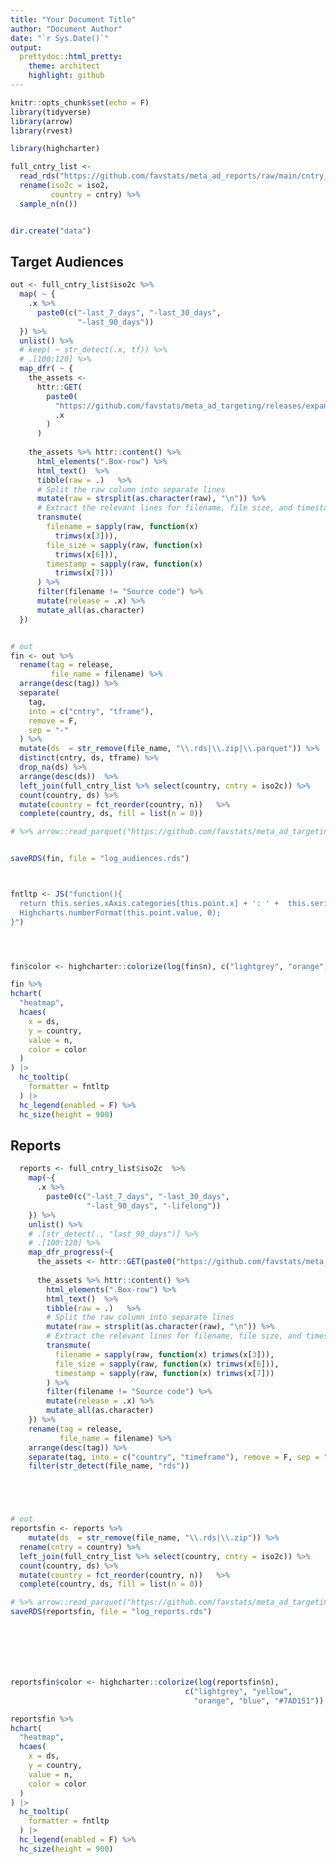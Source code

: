 ---
title: "Your Document Title"
author: "Document Author"
date: "`r Sys.Date()`"
output:
  prettydoc::html_pretty:
    theme: architect
    highlight: github
---

```{r setup, include=FALSE}
knitr::opts_chunk$set(echo = F)
library(tidyverse)
library(arrow)
library(rvest)

library(highcharter)

full_cntry_list <-
  read_rds("https://github.com/favstats/meta_ad_reports/raw/main/cntry_list.rds") %>%
  rename(iso2c = iso2,
         country = cntry) %>%
  sample_n(n()) 


dir.create("data")

```


## Target Audiences

```{r}


out <- full_cntry_list$iso2c %>%
  map( ~ {
    .x %>%
      paste0(c("-last_7_days", "-last_30_days",
               "-last_90_days"))
  }) %>%
  unlist() %>%
  # keep( ~ str_detect(.x, tf)) %>%
  # .[100:120] %>%
  map_dfr( ~ {
    the_assets <-
      httr::GET(
        paste0(
          "https://github.com/favstats/meta_ad_targeting/releases/expanded_assets/",
          .x
        )
      )
    
    the_assets %>% httr::content() %>%
      html_elements(".Box-row") %>%
      html_text()  %>%
      tibble(raw = .)   %>%
      # Split the raw column into separate lines
      mutate(raw = strsplit(as.character(raw), "\n")) %>%
      # Extract the relevant lines for filename, file size, and timestamp
      transmute(
        filename = sapply(raw, function(x)
          trimws(x[3])),
        file_size = sapply(raw, function(x)
          trimws(x[6])),
        timestamp = sapply(raw, function(x)
          trimws(x[7]))
      ) %>%
      filter(filename != "Source code") %>%
      mutate(release = .x) %>%
      mutate_all(as.character)
  })


# out
fin <- out %>%
  rename(tag = release,
         file_name = filename) %>%
  arrange(desc(tag)) %>%
  separate(
    tag,
    into = c("cntry", "tframe"),
    remove = F,
    sep = "-"
  ) %>%
  mutate(ds  = str_remove(file_name, "\\.rds|\\.zip|\\.parquet")) %>%
  distinct(cntry, ds, tframe) %>%
  drop_na(ds) %>%
  arrange(desc(ds))  %>% 
  left_join(full_cntry_list %>% select(country, cntry = iso2c)) %>%  
  count(country, ds) %>% 
  mutate(country = fct_reorder(country, n))   %>% 
  complete(country, ds, fill = list(n = 0))

# %>% arrow::read_parquet("https://github.com/favstats/meta_ad_targeting/releases/download/ZM-last_90_days/2024-03-06.parquet")


saveRDS(fin, file = "log_audiences.rds")



fntltp <- JS("function(){
  return this.series.xAxis.categories[this.point.x] + ': ' +  this.series.yAxis.categories[this.point.y] + ': ' +
  Highcharts.numberFormat(this.point.value, 0);
}")




fin$color <- highcharter::colorize(log(fin$n), c("lightgrey", "orange", "blue", "#7AD151"))

fin %>% 
hchart(
  "heatmap", 
  hcaes(
    x = ds,
    y = country, 
    value = n, 
    color = color
  )
) |>
  hc_tooltip(
    formatter = fntltp
  ) |>
  hc_legend(enabled = F) %>% 
  hc_size(height = 900)

```


## Reports


```{r}
  reports <- full_cntry_list$iso2c  %>% 
    map(~{
      .x %>% 
        paste0(c("-last_7_days", "-last_30_days", 
                 "-last_90_days", "-lifelong"))
    }) %>% 
    unlist() %>% 
    # .[str_detect(., "last_90_days")] %>% 
    # .[100:120] %>% 
    map_dfr_progress(~{
      the_assets <- httr::GET(paste0("https://github.com/favstats/meta_ad_reports/releases/expanded_assets/", .x))
      
      the_assets %>% httr::content() %>% 
        html_elements(".Box-row") %>% 
        html_text()  %>%
        tibble(raw = .)   %>%
        # Split the raw column into separate lines
        mutate(raw = strsplit(as.character(raw), "\n")) %>%
        # Extract the relevant lines for filename, file size, and timestamp
        transmute(
          filename = sapply(raw, function(x) trimws(x[3])),
          file_size = sapply(raw, function(x) trimws(x[6])),
          timestamp = sapply(raw, function(x) trimws(x[7]))
        ) %>% 
        filter(filename != "Source code") %>% 
        mutate(release = .x) %>% 
        mutate_all(as.character)
    }) %>% 
    rename(tag = release,
           file_name = filename) %>% 
    arrange(desc(tag)) %>% 
    separate(tag, into = c("country", "timeframe"), remove = F, sep = "-") %>% 
    filter(str_detect(file_name, "rds")) 





# out
reportsfin <- reports %>% 
    mutate(ds  = str_remove(file_name, "\\.rds|\\.zip")) %>% 
  rename(cntry = country) %>% 
  left_join(full_cntry_list %>% select(country, cntry = iso2c)) %>%  
  count(country, ds) %>% 
  mutate(country = fct_reorder(country, n))   %>% 
  complete(country, ds, fill = list(n = 0))

# %>% arrow::read_parquet("https://github.com/favstats/meta_ad_targeting/releases/download/ZM-last_90_days/2024-03-06.parquet")
saveRDS(reportsfin, file = "log_reports.rds")







reportsfin$color <- highcharter::colorize(log(reportsfin$n),
                                       c("lightgrey", "yellow",
                                         "orange", "blue", "#7AD151"))

reportsfin %>% 
hchart(
  "heatmap", 
  hcaes(
    x = ds,
    y = country, 
    value = n, 
    color = color
  )
) |>
  hc_tooltip(
    formatter = fntltp
  ) |>
  hc_legend(enabled = F) %>% 
  hc_size(height = 900)

```

